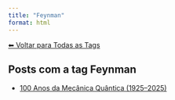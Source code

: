 ```yaml
---
title: "Feynman"
format: html
---
```


[⬅ Voltar para Todas as Tags](../tags.qmd)

## Posts com a tag **Feynman**

- [100 Anos da Mecânica Quântica (1925–2025)](/posts/fisica/100-anos-mecanica-quantica.html)
